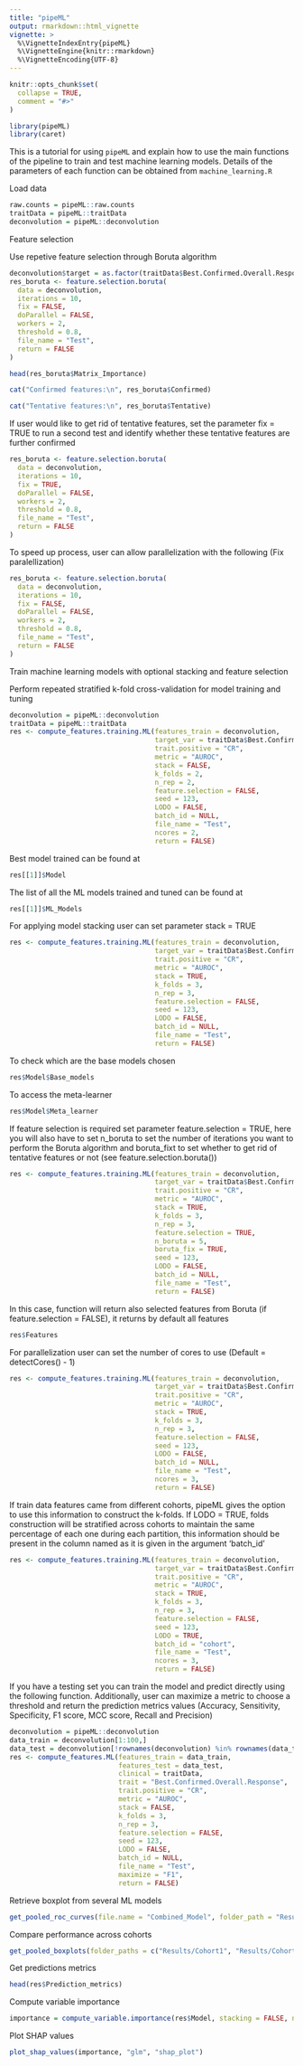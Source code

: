 ```yaml
---
title: "pipeML"
output: rmarkdown::html_vignette
vignette: >
  %\VignetteIndexEntry{pipeML}
  %\VignetteEngine{knitr::rmarkdown}
  %\VignetteEncoding{UTF-8}
---
```


```r
knitr::opts_chunk$set(
  collapse = TRUE,
  comment = "#>"
)
```

```r
library(pipeML)
library(caret)
```

This is a tutorial for using `pipeML` and explain how to use the main functions of the pipeline to train and test machine learning models. Details of the parameters of each function can be obtained from `machine_learning.R`

Load data
```r
raw.counts = pipeML::raw.counts
traitData = pipeML::traitData
deconvolution = pipeML::deconvolution
```

Feature selection

Use repetive feature selection through Boruta algorithm
```r
deconvolution$target = as.factor(traitData$Best.Confirmed.Overall.Response)
res_boruta <- feature.selection.boruta(
  data = deconvolution,
  iterations = 10,
  fix = FALSE,
  doParallel = FALSE,
  workers = 2,
  threshold = 0.8,
  file_name = "Test",
  return = FALSE
)
```

```r
head(res_boruta$Matrix_Importance)

cat("Confirmed features:\n", res_boruta$Confirmed)

cat("Tentative features:\n", res_boruta$Tentative)
```

If user would like to get rid of tentative features, set the parameter fix = TRUE to run a second test and identify whether these tentative features are further confirmed
```r
res_boruta <- feature.selection.boruta(
  data = deconvolution,
  iterations = 10,
  fix = TRUE,
  doParallel = FALSE,
  workers = 2,
  threshold = 0.8,
  file_name = "Test",
  return = FALSE
)
```

To speed up process, user can allow parallelization with the following (Fix paralellization)
```r
res_boruta <- feature.selection.boruta(
  data = deconvolution,
  iterations = 10,
  fix = FALSE,
  doParallel = FALSE,
  workers = 2,
  threshold = 0.8,
  file_name = "Test",
  return = FALSE
)
```

Train machine learning models with optional stacking and feature selection

Perform repeated stratified k-fold cross-validation for model training and tuning
```r
deconvolution = pipeML::deconvolution
traitData = pipeML::traitData
res <- compute_features.training.ML(features_train = deconvolution, 
                                    target_var = traitData$Best.Confirmed.Overall.Response,
                                    trait.positive = "CR",
                                    metric = "AUROC",
                                    stack = FALSE,
                                    k_folds = 2,
                                    n_rep = 2,
                                    feature.selection = FALSE,
                                    seed = 123,
                                    LODO = FALSE,
                                    batch_id = NULL,
                                    file_name = "Test",
                                    ncores = 2,
                                    return = FALSE)
```

Best model trained can be found at
```r
res[[1]]$Model
```

The list of all the ML models trained and tuned can be found at
```r
res[[1]]$ML_Models
```

For applying model stacking user can set parameter stack = TRUE
```r
res <- compute_features.training.ML(features_train = deconvolution, 
                                    target_var = traitData$Best.Confirmed.Overall.Response,
                                    trait.positive = "CR",
                                    metric = "AUROC",
                                    stack = TRUE,
                                    k_folds = 3,
                                    n_rep = 3,
                                    feature.selection = FALSE,
                                    seed = 123,
                                    LODO = FALSE,
                                    batch_id = NULL,
                                    file_name = "Test",
                                    return = FALSE)
```

To check which are the base models chosen
```r
res$Model$Base_models
```

To access the meta-learner 
```r
res$Model$Meta_learner
```

If feature selection is required set parameter feature.selection = TRUE, here you will also have to set n_boruta to set the number of iterations you want to perform the Boruta algorithm and boruta_fixt to set whether to get rid of tentative features or not (see feature.selection.boruta())

```r
res <- compute_features.training.ML(features_train = deconvolution, 
                                    target_var = traitData$Best.Confirmed.Overall.Response,
                                    trait.positive = "CR",
                                    metric = "AUROC",
                                    stack = TRUE,
                                    k_folds = 3,
                                    n_rep = 3,
                                    feature.selection = TRUE,
                                    n_boruta = 5, 
                                    boruta_fix = TRUE, 
                                    seed = 123,
                                    LODO = FALSE,
                                    batch_id = NULL,
                                    file_name = "Test",
                                    return = FALSE)
```

In this case, function will return also selected features from Boruta (if feature.selection = FALSE), it returns by default all features
```r
res$Features
```

For parallelization user can set the number of cores to use (Default = detectCores() - 1) 
```r
res <- compute_features.training.ML(features_train = deconvolution, 
                                    target_var = traitData$Best.Confirmed.Overall.Response,
                                    trait.positive = "CR",
                                    metric = "AUROC",
                                    stack = TRUE,
                                    k_folds = 3,
                                    n_rep = 3,
                                    feature.selection = FALSE,
                                    seed = 123,
                                    LODO = FALSE,
                                    batch_id = NULL,
                                    file_name = "Test",
                                    ncores = 3,
                                    return = FALSE)
```

If train data features came from different cohorts, pipeML gives the option to use this information to construct the k-folds. If LODO = TRUE, folds construction will be stratified across cohorts to maintain the same percentage of each one during each partition, this information should be present in the column named as it is given in the argument 'batch_id'
```r
res <- compute_features.training.ML(features_train = deconvolution, 
                                    target_var = traitData$Best.Confirmed.Overall.Response,
                                    trait.positive = "CR",
                                    metric = "AUROC",
                                    stack = TRUE,
                                    k_folds = 3,
                                    n_rep = 3,
                                    feature.selection = FALSE,
                                    seed = 123,
                                    LODO = TRUE,
                                    batch_id = "cohort",
                                    file_name = "Test",
                                    ncores = 3,
                                    return = FALSE)
```

If you have a testing set you can train the model and predict directly using the following function. Additionally, user can maximize a metric to choose a threshold and return the prediction metrics values (Accuracy, Sensitivity, Specificity, F1 score, MCC score, Recall and Precision)
```r
deconvolution = pipeML::deconvolution
data_train = deconvolution[1:100,]
data_test = deconvolution[!rownames(deconvolution) %in% rownames(data_train),]
res <- compute_features.ML(features_train = data_train, 
                           features_test = data_test, 
                           clinical = traitData,
                           trait = "Best.Confirmed.Overall.Response",
                           trait.positive = "CR",
                           metric = "AUROC",
                           stack = FALSE,
                           k_folds = 3,
                           n_rep = 3,
                           feature.selection = FALSE,
                           seed = 123,
                           LODO = FALSE,
                           batch_id = NULL,
                           file_name = "Test",
                           maximize = "F1",
                           return = FALSE)
```

Retrieve boxplot from several ML models
```r
get_pooled_roc_curves(file.name = "Combined_Model", folder_path = "Results/Models/")
```

Compare performance across cohorts
```r
get_pooled_boxplots(folder_paths = c("Results/Cohort1", "Results/Cohort2"), file_name = "TME_Comparison")
```

Get predictions metrics
```r
head(res$Prediction_metrics)
```

Compute variable importance
```r
importance = compute_variable.importance(res$Model, stacking = FALSE, n_cores = 2)
```

Plot SHAP values
```r
plot_shap_values(importance, "glm", "shap_plot")
```

